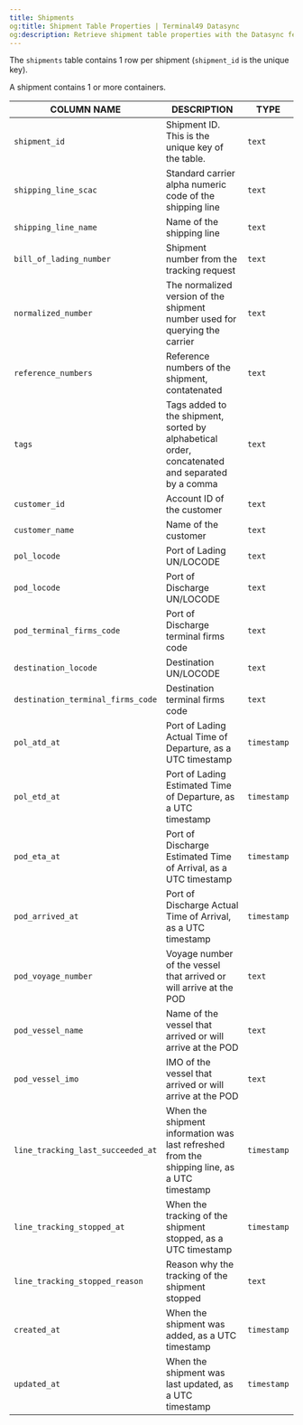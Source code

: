 ```yaml
---
title: Shipments
og:title: Shipment Table Properties | Terminal49 Datasync
og:description: Retrieve shipment table properties with the Datasync feature from Terminal49 for detailed tracking.
---
```

The `shipments` table contains 1 row per shipment (`shipment_id` is the unique key).

A shipment contains 1 or more containers.


| COLUMN NAME                       | DESCRIPTION                                                                                     | TYPE        |
|-----------------------------------|-------------------------------------------------------------------------------------------------|-------------|
| `shipment_id`                     | Shipment ID. This is the unique key of the table.                                               | `text`      |
| `shipping_line_scac`              | Standard carrier alpha numeric code of the shipping line                                        | `text`      |
| `shipping_line_name`              | Name of the shipping line                                                                       | `text`      |
| `bill_of_lading_number`           | Shipment number from the tracking request                                                       | `text`      |
| `normalized_number`               | The normalized version of the shipment number used for querying the carrier                     | `text`      |
| `reference_numbers`               | Reference numbers of the shipment, contatenated                                                 | `text`      |
| `tags`                            | Tags added to the shipment, sorted by alphabetical order, concatenated and separated by a comma | `text`      |
| `customer_id`                     | Account ID of the customer                                                                      | `text`      |
| `customer_name`                   | Name of the customer                                                                            | `text`      |
| `pol_locode`                      | Port of Lading UN/LOCODE                                                                        | `text`      |
| `pod_locode`                      | Port of Discharge UN/LOCODE                                                                     | `text`      |
| `pod_terminal_firms_code`         | Port of Discharge terminal firms code                                                           | `text`      |
| `destination_locode`              | Destination UN/LOCODE                                                                           | `text`      |
| `destination_terminal_firms_code` | Destination terminal firms code                                                                 | `text`      |
| `pol_atd_at`                      | Port of Lading Actual Time of Departure, as a UTC timestamp                                     | `timestamp` |
| `pol_etd_at`                      | Port of Lading Estimated Time of Departure, as a UTC timestamp                                  | `timestamp` |
| `pod_eta_at`                      | Port of Discharge Estimated Time of Arrival, as a UTC timestamp                                 | `timestamp` |
| `pod_arrived_at`                  | Port of Discharge Actual Time of Arrival, as a UTC timestamp                                    | `timestamp` |
| `pod_voyage_number`               | Voyage number of the vessel that arrived or will arrive at the POD                              | `text`      |
| `pod_vessel_name`                 | Name of the vessel that arrived or will arrive at the POD                                       | `text`      |
| `pod_vessel_imo`                  | IMO of the vessel that arrived or will arrive at the POD                                        | `text`      |
| `line_tracking_last_succeeded_at` | When the shipment information was last refreshed from the shipping line, as a UTC timestamp     | `timestamp` |
| `line_tracking_stopped_at`        | When the tracking of the shipment stopped, as a UTC timestamp                                   | `timestamp` |
| `line_tracking_stopped_reason`    | Reason why the tracking of the shipment stopped                                                 | `text`      |
| `created_at`                      | When the shipment was added, as a UTC timestamp                                                 | `timestamp` |
| `updated_at`                      | When the shipment was last updated, as a UTC timestamp                                          | `timestamp` |